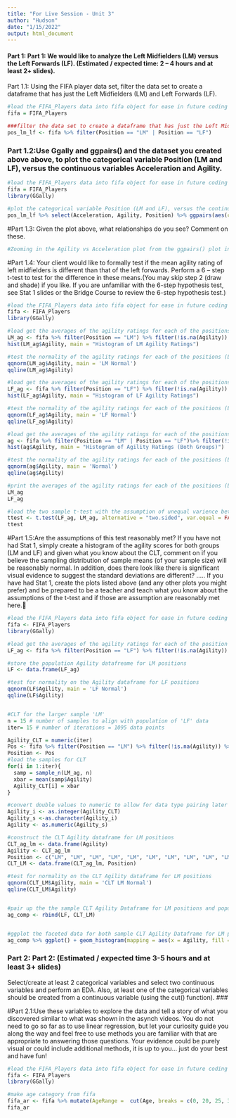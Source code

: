 ---
title: "For Live Session - Unit 3"
author: "Hudson"
date: "1/15/2022"
output: html_document
---

#### Part 1: Part 1: We would like to analyze the Left Midfielders (LM) versus the Left Forwards (LF). (Estimated / expected time: 2 – 4 hours and at least 2+ slides).###

Part 1.1: Using the FIFA player data set, filter the data set to create a dataframe that has just the Left Midfielders (LM) and Left Forwards (LF).  
```{r}
#load the FIFA_Players data into fifa object for ease in future coding
fifa = FIFA_Players

###filter the data set to create a dataframe that has just the Left Midfielders (LM) and Left Forwards (LF).
pos_lm_lf <- fifa %>% filter(Position == "LM" | Position == "LF")

```


### Part 1.2:Use Ggally and ggpairs() and the dataset you created above above, to plot the categorical variable Position (LM and LF), versus the continuous variables Acceleration and Agility.  
```{r}
#load the FIFA_Players data into fifa object for ease in future coding
fifa = FIFA_Players
library(GGally)

#plot the categorical variable Position (LM and LF), versus the continuous variables Acceleration and Agility.
pos_lm_lf %>% select(Acceleration, Agility, Position) %>% ggpairs(aes(color = Position),lower = list(continuous = wrap("smooth", alpha = 0.3, size=0.1)))

```


#Part 1.3: Given the plot above, what relationships do you see?  Comment on these.
```{r}
#Zooming in the Agility vs Acceleration plot from the ggpairs() plot in part 1.2, there appears to be a position relationship between agility and acceleration. That is, as the player’s acceleration increases, the players’s agility naturally will increase. This makes intuitive sense as agility is dependent on the player’s ability to accelerate when stopping/starting or changing direction.  


```

#Part 1.4: Your client would like to formally test if the mean agility rating of left midfielders is different than that of the left forwards.  Perform a 6 – step t-test to test for the difference in these means.(You may skip step 2 (draw and shade) if you like.  If you are unfamiliar with the 6-step hypothesis test, see Stat 1 slides or the Bridge Course to review the 6-step hypothesis test.)
```{r}
#load the FIFA_Players data into fifa object for ease in future coding
fifa <- FIFA_Players
library(GGally)

#load get the averages of the agility ratings for each of the positions (LM) 
LM_ag <- fifa %>% filter(Position == "LM") %>% filter(!is.na(Agility)) %>% select(Agility) #%>% arrange()
hist(LM_ag$Agility, main = "Histogram of LM Agility Ratings")

#test the normality of the agility ratings for each of the positions (LM)
qqnorm(LM_ag$Agility, main = 'LM Normal')
qqline(LM_ag$Agility)

#load get the averages of the agility ratings for each of the positions (LF) 
LF_ag <- fifa %>% filter(Position == "LF") %>% filter(!is.na(Agility)) %>% select(Agility) #%>% arrange()
hist(LF_ag$Agility, main = "Histogram of LF Agility Ratings")

#test the normality of the agility ratings for each of the positions (LF)
qqnorm(LF_ag$Agility, main = 'LF Normal')
qqline(LF_ag$Agility)

#load get the averages of the agility ratings for each of the positions (LM & LF) 
ag <- fifa %>% filter(Position == "LM" | Position == "LF")%>% filter(!is.na(Agility)) %>% select(Agility) 
hist(ag$Agility, main = "Histogram of Agility Ratings (Both Groups)")

#test the normality of the agility ratings for each of the positions (LF & LF)
qqnorm(ag$Agility, main = 'Normal')
qqline(ag$Agility)

#print the averages of the agility ratings for each of the positions (LM & LF) fir sanity check
LM_ag
LF_ag

#load the two sample t-test with the assumption of unequal varience between LF agility and LM agility
ttest <- t.test(LF_ag, LM_ag, alternative = "two.sided", var.equal = FALSE)
ttest
```


#Part 1.5:Are the assumptions of this test reasonably met?  If you have not had Stat 1, simply create a histogram of the agility scores for both groups (LM and LF) and given what you know about the CLT, comment on if you believe the sampling distribution of sample means (of your sample size) will be reasonably normal.  In addition, does there look like there is significant visual evidence to suggest the standard deviations are different? ….. If you have had Stat 1, create the plots listed above (and any other plots you might prefer) and be prepared to be a teacher and teach what you know about the assumptions of the t-test and if those are assumption are reasonably met here.
```{r}
#load the FIFA_Players data into fifa object for ease in future coding
fifa <- FIFA_Players
library(GGally)

#load get the averages of the agility ratings for each of the position LF
LF_ag <- fifa %>% filter(Position == "LF") %>% filter(!is.na(Agility)) %>% select(Agility, Position) 

#store the population Agility datafreame for LM positions 
LF <- data.frame(LF_ag)

#test for normality on the Agility dataframe for LF positions
qqnorm(LF$Agility, main = 'LF Normal')
qqline(LF$Agility)


#CLT for the larger sample 'LM'
n = 15 # number of samples to align with population of 'LF' data
iter= 15 # number of iterations = 1095 data points

Agility_CLT = numeric(iter)
Pos <- fifa %>% filter(Position == "LM") %>% filter(!is.na(Agility)) %>% select(Agility, Position)
Position <- Pos
#load the samples for CLT
for(i in 1:iter){
  samp = sample_n(LM_ag, n)
  xbar = mean(samp$Agility)
  Agility_CLT[i] = xbar
}

#convert double values to numeric to allow for data type pairing later on 
Agility_i <- as.integer(Agility_CLT)
Agility_s <-as.character(Agility_i)
Agility <- as.numeric(Agility_s)

#construct the CLT Agility dataframe for LM positions
CLT_ag_lm <- data.frame(Agility) 
Agility <- CLT_ag_lm
Position <- c("LM", "LM", "LM", "LM", "LM", "LM", "LM", "LM", "LM", "LM", "LM", "LM", "LM", "LM", "LM")
CLT_LM <- data.frame(CLT_ag_lm, Position)

#test for normality on the CLT Agility dataframe for LM positions
qqnorm(CLT_LM$Agility, main = 'CLT LM Normal')
qqline(CLT_LM$Agility)


#pair up the the sample CLT Agility Dataframe for LM positions and population Agility dataframe for LF positions
ag_comp <- rbind(LF, CLT_LM)


#ggplot the faceted data for both sample CLT Agility Dataframe for LM positions and population Agility dataframe for LF positions
ag_comp %>% ggplot() + geom_histogram(mapping = aes(x = Agility, fill = Position), binwidth = 2)+ ggtitle("Agility vs Position") + xlab("Agility") + ylab("Count of Players")+ coord_cartesian(xlim = c(50, 100), ylim = c(0,10))+facet_wrap(~Position)


```

### Part 2: Part 2: (Estimated / expected time 3-5 hours and at least 3+ slides) 
Select/create at least 2 categorical variables and select two continuous variables and perform an EDA.  Also, at least one of the categorical variables should be created from a continuous variable (using the cut() function). ###   

#Part 2.1:Use these variables to explore the data and tell a story of what you discovered similar to what was shown in the asynch videos.  You do not need to go so far as to use linear regression, but let your curiosity guide you along the way and feel free to use methods you are familiar with that are appropriate to answering those questions. Your evidence could be purely visual or could include additional methods, it is up to you… just do your best and have fun!
```{r}
#load the FIFA_Players data into fifa object for ease in future coding
fifa <- FIFA_Players
library(GGally)

#make age category from fifa
fifa_ar <- fifa %>% mutate(AgeRange =  cut(Age, breaks = c(0, 20, 25, 30, 35, 40, 100), labels = c("<20", "21-25", "26-30", "31-35", "36-40", ">40")), .after = Age)
fifa_ar


```


